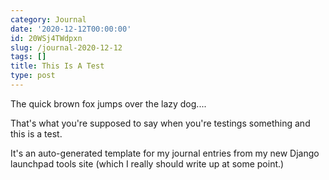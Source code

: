 ```yaml
---
category: Journal
date: '2020-12-12T00:00:00'
id: 20WSj4TWdpxn
slug: /journal-2020-12-12
tags: []
title: This Is A Test
type: post
---
```


The quick brown fox jumps over the lazy dog....

That's what you're supposed to say when you're testings something and this is a test. 

It's an auto-generated template for my journal entries from my new Django launchpad tools site (which I really should write up at some point.)